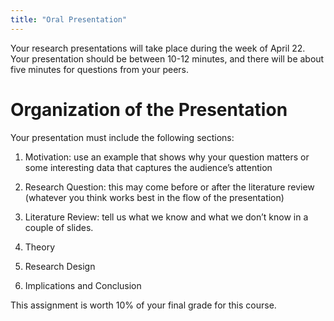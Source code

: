 ```yaml
---
title: "Oral Presentation"
---
```


Your research presentations will take place during the week of April 22. Your presentation should be between 10-12 minutes, and there will be about five minutes for questions from your peers.


# Organization of the Presentation

Your presentation must include the following sections:

1. Motivation: use an example that shows why your question matters or some interesting data that captures the audience's attention

2. Research Question: this may come before or after the literature review (whatever you think works best in the flow of the presentation)

3. Literature Review: tell us what we know and what we don't know in a couple of slides.

4. Theory

5. Research Design

6. Implications and Conclusion



:::{.callout-note}
This assignment is worth 10% of your final grade for this course.
:::


